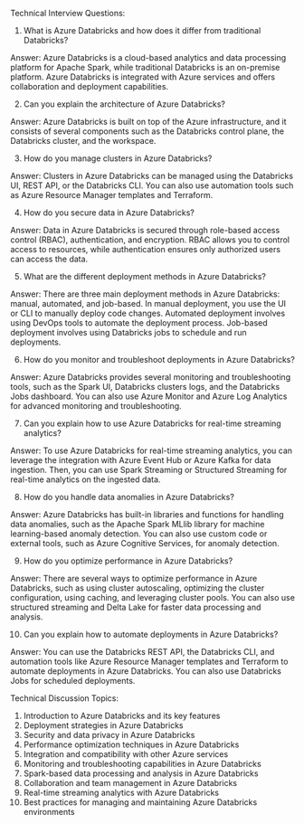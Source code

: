 

Technical Interview Questions:

1. What is Azure Databricks and how does it differ from traditional Databricks?

Answer: Azure Databricks is a cloud-based analytics and data processing platform for Apache Spark, while traditional Databricks is an on-premise platform. Azure Databricks is integrated with Azure services and offers collaboration and deployment capabilities.

2. Can you explain the architecture of Azure Databricks?

Answer: Azure Databricks is built on top of the Azure infrastructure, and it consists of several components such as the Databricks control plane, the Databricks cluster, and the workspace.

3. How do you manage clusters in Azure Databricks?

Answer: Clusters in Azure Databricks can be managed using the Databricks UI, REST API, or the Databricks CLI. You can also use automation tools such as Azure Resource Manager templates and Terraform.

4. How do you secure data in Azure Databricks?

Answer: Data in Azure Databricks is secured through role-based access control (RBAC), authentication, and encryption. RBAC allows you to control access to resources, while authentication ensures only authorized users can access the data.

5. What are the different deployment methods in Azure Databricks?

Answer: There are three main deployment methods in Azure Databricks: manual, automated, and job-based. In manual deployment, you use the UI or CLI to manually deploy code changes. Automated deployment involves using DevOps tools to automate the deployment process. Job-based deployment involves using Databricks jobs to schedule and run deployments.

6. How do you monitor and troubleshoot deployments in Azure Databricks?

Answer: Azure Databricks provides several monitoring and troubleshooting tools, such as the Spark UI, Databricks clusters logs, and the Databricks Jobs dashboard. You can also use Azure Monitor and Azure Log Analytics for advanced monitoring and troubleshooting.

7. Can you explain how to use Azure Databricks for real-time streaming analytics?

Answer: To use Azure Databricks for real-time streaming analytics, you can leverage the integration with Azure Event Hub or Azure Kafka for data ingestion. Then, you can use Spark Streaming or Structured Streaming for real-time analytics on the ingested data.

8. How do you handle data anomalies in Azure Databricks?

Answer: Azure Databricks has built-in libraries and functions for handling data anomalies, such as the Apache Spark MLlib library for machine learning-based anomaly detection. You can also use custom code or external tools, such as Azure Cognitive Services, for anomaly detection.

9. How do you optimize performance in Azure Databricks?

Answer: There are several ways to optimize performance in Azure Databricks, such as using cluster autoscaling, optimizing the cluster configuration, using caching, and leveraging cluster pools. You can also use structured streaming and Delta Lake for faster data processing and analysis.

10. Can you explain how to automate deployments in Azure Databricks?

Answer: You can use the Databricks REST API, the Databricks CLI, and automation tools like Azure Resource Manager templates and Terraform to automate deployments in Azure Databricks. You can also use Databricks Jobs for scheduled deployments.

Technical Discussion Topics:

1. Introduction to Azure Databricks and its key features
2. Deployment strategies in Azure Databricks
3. Security and data privacy in Azure Databricks
4. Performance optimization techniques in Azure Databricks
5. Integration and compatibility with other Azure services
6. Monitoring and troubleshooting capabilities in Azure Databricks
7. Spark-based data processing and analysis in Azure Databricks
8. Collaboration and team management in Azure Databricks
9. Real-time streaming analytics with Azure Databricks
10. Best practices for managing and maintaining Azure Databricks environments